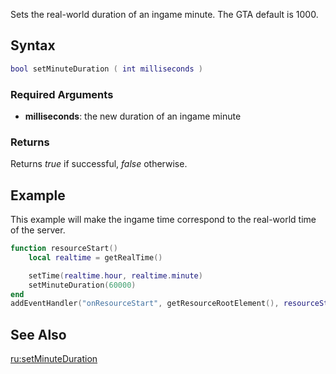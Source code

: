 
{{Server client function}}
Sets the real-world duration of an ingame minute. The GTA default is 1000.

==Syntax==
<syntaxhighlight lang="lua">
bool setMinuteDuration ( int milliseconds )
</syntaxhighlight>

===Required Arguments===
*'''milliseconds''': the new duration of an ingame minute

===Returns===
Returns ''true'' if successful, ''false'' otherwise.

==Example==
This example will make the ingame time correspond to the real-world time of the server.
<section class="server" name="Server" show="true">
<syntaxhighlight lang="lua">
function resourceStart()
    local realtime = getRealTime()

    setTime(realtime.hour, realtime.minute)
    setMinuteDuration(60000)
end
addEventHandler("onResourceStart", getResourceRootElement(), resourceStart)
</syntaxhighlight>
</section>

==See Also==
{{World_functions}}

[[/ru:setMinuteDuration.md|ru:setMinuteDuration]]